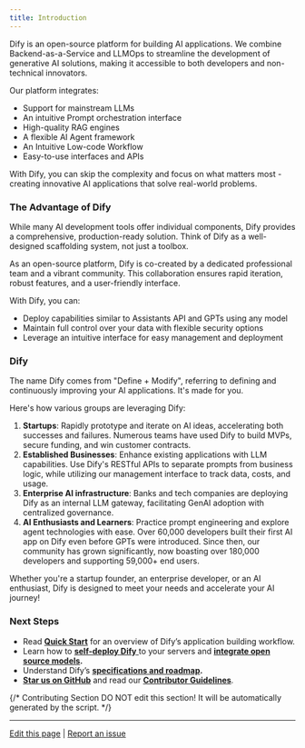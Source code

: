```yaml
---
title: Introduction
---
```


Dify is an open-source platform for building AI applications. We combine Backend-as-a-Service and LLMOps to streamline the development of generative AI solutions, making it accessible to both developers and non-technical innovators.

Our platform integrates:

- Support for mainstream LLMs
- An intuitive Prompt orchestration interface
- High-quality RAG engines
- A flexible AI Agent framework
- An Intuitive Low-code Workflow
- Easy-to-use interfaces and APIs

With Dify, you can skip the complexity and focus on what matters most - creating innovative AI applications that solve real-world problems.

### The Advantage of Dify

While many AI development tools offer individual components, Dify provides a comprehensive, production-ready solution. Think of Dify as a well-designed scaffolding system, not just a toolbox.

As an open-source platform, Dify is co-created by a dedicated professional team and a vibrant community. This collaboration ensures rapid iteration, robust features, and a user-friendly interface.

With Dify, you can:

- Deploy capabilities similar to Assistants API and GPTs using any model
- Maintain full control over your data with flexible security options
- Leverage an intuitive interface for easy management and deployment

### Dify

<Info>
The name Dify comes from "Define + Modify", referring to defining and continuously improving your AI applications. It's made for you. 
</Info>

Here's how various groups are leveraging Dify:

1. **Startups**: Rapidly prototype and iterate on AI ideas, accelerating both successes and failures. Numerous teams have used Dify to build MVPs, secure funding, and win customer contracts.
2. **Established Businesses**: Enhance existing applications with LLM capabilities. Use Dify's RESTful APIs to separate prompts from business logic, while utilizing our management interface to track data, costs, and usage.
3. **Enterprise AI infrastructure**: Banks and tech companies are deploying Dify as an internal LLM gateway, facilitating GenAI adoption with centralized governance.
4. **AI Enthusiasts and Learners**: Practice prompt engineering and explore agent technologies with ease. Over 60,000 developers built their first AI app on Dify even before GPTs were introduced. Since then, our community has grown significantly, now boasting over 180,000 developers and supporting 59,000+ end users.

Whether you're a startup founder, an enterprise developer, or an AI enthusiast, Dify is designed to meet your needs and accelerate your AI journey!

### Next Steps

- Read [**Quick Start**](/en/guides/application-orchestrate/readme) for an overview of Dify’s application building workflow.
- Learn how to [**self-deploy Dify** ](/en/getting-started/install-self-hosted/readme)to your servers and [**integrate open source models**](/en/guides/model-configuration/readme)**.**
- Understand Dify’s [**specifications and roadmap**](/en/getting-started/readme/features-and-specifications)**.**
- [**Star us on GitHub**](https://github.com/langgenius/dify) and read our [**Contributor Guidelines**](/en/community/contribution).

{/*
Contributing Section
DO NOT edit this section!
It will be automatically generated by the script.
*/}

---

[Edit this page](https://github.com/langgenius/dify-docs/edit/main/en/introduction.mdx) | [Report an issue](https://github.com/langgenius/dify-docs/issues/new?title=Documentation%20Issue%3A%20duct&body=%23%23%20Issue%20Description%0A%3C%21--%20Please%20briefly%20describe%20the%20issue%20you%20found%20--%3E%0A%0A%23%23%20Page%20Link%0Ahttps%3A%2F%2Fgithub.com%2Flanggenius%2Fdify-docs%2Fblob%2Fmain%2Fen%2Fintroduction.mdx%0A%0A%23%23%20Suggested%20Changes%0A%3C%21--%20If%20you%20have%20specific%20suggestions%20for%20changes%2C%20please%20describe%20them%20here%20--%3E%0A%0A%3C%21--%20Thank%20you%20for%20helping%20improve%20our%20documentation%21%20--%3E)


